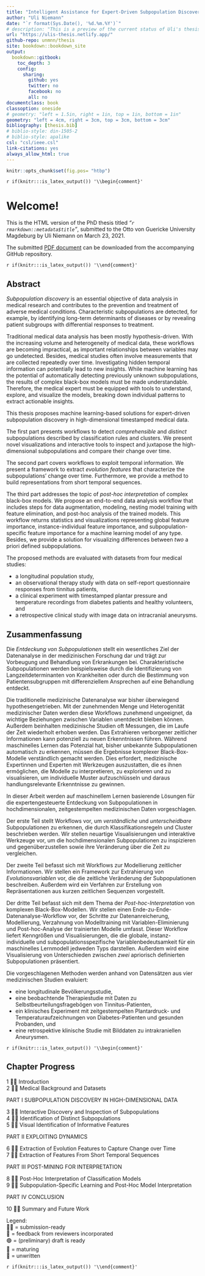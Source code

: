 ---
title: "Intelligent Assistance for Expert-Driven Subpopulation Discovery in High-Dimensional Timestamped Medical Data"
author: "Uli Niemann"
date: "`r format(Sys.Date(), '%d.%m.%Y')`"
# description: "This is a preview of the current status of Uli's thesis."
url: "https://ulis-thesis.netlify.app/"
github-repo: unmnn/thesis
site: bookdown::bookdown_site
output:
  bookdown::gitbook:
    toc_depth: 3
    config:
      sharing:
        github: yes
        twitter: no
        facebook: no
        all: no
documentclass: book
classoption: oneside
# geometry: "left = 1.5in, right = 1in, top = 1in, bottom = 1in"
geometry: "left = 4cm, right = 3cm, top = 3cm, bottom = 3cm"
bibliography: [thesis.bib]
# biblio-style: din-1505-2
# biblio-style: apalike
csl: "csl/ieee.csl"
link-citations: yes
always_allow_html: true
---

```{r setup, include = FALSE}
knitr::opts_chunk$set(fig.pos= "htbp")
```

`r if(knitr:::is_latex_output()) '\\begin{comment}'`

# Welcome! {.unnumbered}

This is the HTML version of the PhD thesis titled _"`r rmarkdown::metadata$title`"_, submitted to the Otto von Guericke University Magdeburg by Uli Niemann on March 23, 2021. 

The submitted [PDF document](https://github.com/unmnn/thesis/blob/master/_book/2021_Niemann_Dissertation_submitted.pdf) can be downloaded from the accompanying GitHub repository.

`r if(knitr:::is_latex_output()) '\\end{comment}'`

## Abstract {.unnumbered}

_Subpopulation discovery_ is an essential objective of data analysis in medical research and contributes to the prevention and treatment of adverse medical conditions. 
Characteristic subpopulations are detected, for example, by identifying long-term determinants of diseases or by revealing patient subgroups with differential responses to treatment. 

Traditional medical data analysis has been mostly hypothesis-driven. 
With the increasing volume and heterogeneity of medical data, these workflows are becoming impractical, as important relationships between variables may go undetected. 
Besides, medical studies often involve measurements that are collected repeatedly over time. 
Investigating hidden temporal information can potentially lead to new insights.
While machine learning has the potential of automatically detecting previously unknown subpopulations, the results of complex black-box models must be made understandable. 
Therefore, the medical expert must be equipped with tools to understand, explore, and visualize the models, breaking down individual patterns to extract actionable insights.

This thesis proposes machine learning-based solutions for expert-driven subpopulation discovery in high-dimensional timestamped medical data.

The first part presents workflows to detect _comprehensible_ and _distinct_ subpopulations described by classification rules and clusters. 
We present novel visualizations and interactive tools to inspect and juxtapose the high-dimensional subpopulations and compare their change over time.

The second part covers workflows to exploit temporal information.
We present a framework to extract _evolution features_ that characterize the subpopulations' change over time. 
Furthermore, we provide a method to build representations from short temporal sequences.

The third part addresses the topic of _post-hoc interpretation_ of complex black-box models.
We propose an end-to-end data analysis workflow that includes steps for data augmentation, modeling, nesting model training with feature elimination, and post-hoc analysis of the trained models. 
This workflow returns statistics and visualizations representing global feature importance, instance-individual feature importance, and subpopulation-specific feature importance for a machine learning model of any type.
Besides, we provide a solution for visualizing differences between _two_ a priori defined subpopulations.

The proposed methods are evaluated with datasets from four medical studies: 

- a longitudinal population study,
- an observational therapy study with data on self-report questionnaire responses from tinnitus patients,
- a clinical experiment with timestamped plantar pressure and temperature recordings from diabetes patients and healthy volunteers, and 
- a retrospective clinical study with image data on intracranial aneurysms.

## Zusammenfassung {.unnumbered}

Die _Entdeckung von Subpopulationen_ stellt ein wesentliches Ziel der Datenanalyse in der medizinischen Forschung dar und trägt zur Vorbeugung und Behandlung von Erkrankungen bei. 
Charakteristische Subpopulationen werden beispielsweise durch die Identifizierung von Langzeitdeterminanten von Krankheiten oder durch die Bestimmung von Patientensubgruppen mit differenziellem Ansprechen auf eine Behandlung entdeckt.

Die traditionelle medizinische Datenanalyse war bisher überwiegend hypothesengetrieben. 
Mit der zunehmenden Menge und Heterogenität medizinischer Daten werden diese Workflows zunehmend ungeeignet, da wichtige Beziehungen zwischen Variablen unentdeckt bleiben können. 
Außerdem beinhalten medizinische Studien oft Messungen, die im Laufe der Zeit wiederholt erhoben werden. 
Das Extrahieren verborgener zeitlicher Informationen kann potenziell zu neuen Erkenntnissen führen. 
Während maschinelles Lernen das Potenzial hat, bisher unbekannte Subpopulationen automatisch zu erkennen, müssen die Ergebnisse komplexer Black-Box-Modelle verständlich gemacht werden. 
Dies erfordert, medizinische Expertinnen und Experten mit Werkzeugen auszustatten, die es ihnen ermöglichen, die Modelle zu interpretieren, zu explorieren und zu visualisieren, um individuelle Muster aufzuschlüsseln und daraus handlungsrelevante Erkenntnisse zu gewinnen.

In dieser Arbeit werden auf maschinellem Lernen basierende Lösungen für die expertengesteuerte Entdeckung von Subpopulationen in hochdimensionalen, zeitgestempelten medizinischen Daten vorgeschlagen.

Der erste Teil stellt Workflows vor, um _verständliche_ und _unterscheidbare_ Subpopulationen zu erkennen, die durch Klassifikationsregeln und Cluster beschrieben werden. 
Wir stellen neuartige Visualisierungen und interaktive Werkzeuge vor, um die hochdimensionalen Subpopulationen zu inspizieren und gegenüberzustellen sowie ihre Veränderung über die Zeit zu vergleichen.

Der zweite Teil befasst sich mit Workflows zur Modellierung zeitlicher Informationen. 
Wir stellen ein Framework zur Extrahierung von _Evolutionsvariablen_ vor, die die zeitliche Veränderung der Subpopulationen beschreiben. 
Außerdem wird ein Verfahren zur Erstellung von Repräsentationen aus kurzen zeitlichen Sequenzen vorgestellt.

Der dritte Teil befasst sich mit dem Thema der _Post-hoc-Interpretation_ von komplexen Black-Box-Modellen. 
Wir stellen einen Ende-zu-Ende-Datenanalyse-Workflow vor, der Schritte zur Datenanreicherung, Modellierung, Verzahnung von Modelltraining mit Variablen-Eliminierung und Post-hoc-Analyse der trainierten Modelle umfasst. 
Dieser Workflow liefert Kenngrößen und Visualisierungen, die die globale, instanz-individuelle und subpopulationsspezifische Variablenbedeutsamkeit für ein maschinelles Lernmodell jedweden Typs darstellen. 
Außerdem wird eine Visualisierung von Unterschieden zwischen _zwei_ apriorisch definierten Subpopulationen präsentiert.

Die vorgeschlagenen Methoden werden anhand von Datensätzen aus vier medizinischen Studien evaluiert:

- eine longitudinale Bevölkerungsstudie,
- eine beobachtende Therapiestudie mit Daten zu Selbstbeurteilungsfragebögen von Tinnitus-Patienten,
- ein klinisches Experiment mit zeitgestempelten Plantardruck- und Temperaturaufzeichnungen von Diabetes-Patienten und gesunden Probanden, und
- eine retrospektive klinische Studie mit Bilddaten zu intrakraniellen Aneurysmen.

`r if(knitr:::is_latex_output()) '\\begin{comment}'`

## Chapter Progress {.unnumbered}

1 &#x1F3C1;&#x1F3C1; Introduction\
2 &#x1F3C1;&#x1F3C1; Medical Background and Datasets\

PART I SUBPOPULATION DISCOVERY IN HIGH-DIMENSIONAL DATA

3 &#x1F3C1;&#x1F3C1; Interactive Discovery and Inspection of Subpopulations\
4 &#x1F3C1;&#x1F3C1; Identification of Distinct Subpopulations\
5 &#x1F3C1;&#x1F3C1; Visual Identification of Informative Features\

PART II EXPLOITING DYNAMICS

6 &#x1F3C1;&#x1F3C1; Extraction of Evolution Features to Capture Change over Time\
7 &#x1F3C1;&#x1F3C1; Extraction of Features From Short Temporal Sequences\

PART III POST-MINING FOR INTERPRETATION

8 &#x1F3C1;&#x1F3C1; Post-Hoc Interpretation of Classification Models\
9 &#x1F3C1;&#x1F3C1; Subpopulation-Specific Learning and Post-Hoc Model Interpretation\

PART IV CONCLUSION

10 &#x1F3C1;&#x1F3C1; Summary and Future Work\

Legend:  
&#x1F3C1;&#x1F3C1; = submission-ready  
&#x1F3C1; = feedback from reviewers incorporated  
&#128994; = (preliminary) draft is ready  
&#x1F535; = maturing  
&#x1F534; = unwritten

`r if(knitr:::is_latex_output()) '\\end{comment}'`
